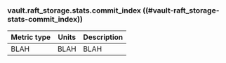### vault.raft_storage.stats.commit_index ((#vault-raft_storage-stats-commit_index))

Metric type | Units | Description
----------- | ----- | -----------
BLAH     | BLAH    | BLAH